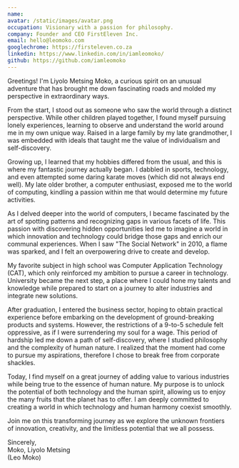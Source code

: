 ```yaml
---
name:
avatar: /static/images/avatar.png
occupation: Visionary with a passion for philosophy.
company: Founder and CEO FirstEleven Inc.
email: hello@leomoko.com
googlechrome: https://firsteleven.co.za
linkedin: https://www.linkedin.com/in/iamleomoko/
github: https://github.com/iamleomoko
---
```


Greetings! I'm Liyolo Metsing Moko, a curious spirit on an unusual adventure that has brought me down fascinating roads and molded my perspective in extraordinary ways.

From the start, I stood out as someone who saw the world through a distinct perspective. While other children played together, I found myself pursuing lonely experiences, learning to observe and understand the world around me in my own unique way. Raised in a large family by my late grandmother, I was embedded with ideals that taught me the value of individualism and self-discovery.

Growing up, I learned that my hobbies differed from the usual, and this is where my fantastic journey actually began. I dabbled in sports, technology, and even attempted some daring karate moves (which did not always end well). My late older brother, a computer enthusiast, exposed me to the world of computing, kindling a passion within me that would determine my future activities.

As I delved deeper into the world of computers, I became fascinated by the art of spotting patterns and recognizing gaps in various facets of life. This passion with discovering hidden opportunities led me to imagine a world in which innovation and technology could bridge those gaps and enrich our communal experiences. When I saw "The Social Network" in 2010, a flame was sparked, and I felt an overpowering drive to create and develop.

My favorite subject in high school was Computer Application Technology (CAT), which only reinforced my ambition to pursue a career in technology. University became the next step, a place where I could hone my talents and knowledge while prepared to start on a journey to alter industries and integrate new solutions.

After graduation, I entered the business sector, hoping to obtain practical experience before embarking on the development of ground-breaking products and systems. However, the restrictions of a 9-to-5 schedule felt oppressive, as if I were surrendering my soul for a wage. This period of hardship led me down a path of self-discovery, where I studied philosophy and the complexity of human nature. I realized that the moment had come to pursue my aspirations, therefore I chose to break free from corporate shackles.

Today, I find myself on a great journey of adding value to various industries while being true to the essence of human nature. My purpose is to unlock the potential of both technology and the human spirit, allowing us to enjoy the many fruits that the planet has to offer. I am deeply committed to creating a world in which technology and human harmony coexist smoothly.

Join me on this transforming journey as we explore the unknown frontiers of innovation, creativity, and the limitless potential that we all possess.

Sincerely, <br />
Moko, Liyolo Metsing <br />
(Leo Moko)
